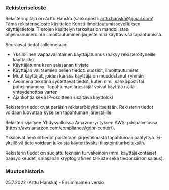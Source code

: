 ### Rekisteriseloste

Rekisterinpitäjä on Arttu Hanska (sähköposti: arttu.hanska@gmail.com). Tämä rekisteriseloste käsittelee Konsti ilmoittautumissovelluksen käyttäjätietoja. Tietojen käsittelyn tarkoitus on mahdollistaa ohjelmanumeroihin ilmoittautuminen järjestelmää käyttävissä tapahtumissa.

Seuraavat tiedot tallennetaan:

- Yksilöllinen vapaavalintainen käyttäjätunnus (näkyy rekisteröityneille käyttäjille)
- Käyttäjätunnuksen salasanan tiiviste
- Käyttäjän valitsemien pelien tiedot: suosikit, ilmoittautumiset
- Muut käyttäjät, joiden kanssa käyttäjä on muodostanut ryhmän
- Avoimena tekstinä syötettävät tiedot, kuten nimi, sähköposti tai puhelinnumero. Tapahtumanjärjestäjät voivat käyttää näitä yhteydenottoa varten
- Ajankohtia sekä IP-osoitteen sisältävä käyttöloki

Rekisterin tiedot ovat peräisin rekisteröidyltä itseltään. Rekisterin tiedot voidaan luovuttaa kyseisen tapahtuman järjestäjille.

Rekisteri sijaitsee Yhdysvalloissa Amazon-yrityksen AWS-pilvipalvelussa (https://aws.amazon.com/compliance/gdpr-center/).

Yksilöivät henkilötiedot poistetaan järjestelmästä tapahtuman päätyttyä. Ei-yksilöivä tieto voidaan julkaista käytettäväksi tilastointitarkoituksiin.

Rekisterin tiedot on suojattu teknisin turvakeinoin (mm. käyttäjäkohtaiset pääsyoikeudet, salasanan kryptografinen tarkiste sekä tiedonsiirron salaus).

### Muutoshistoria

25.7.2022 (Arttu Hanska) - Ensimmäinen versio

